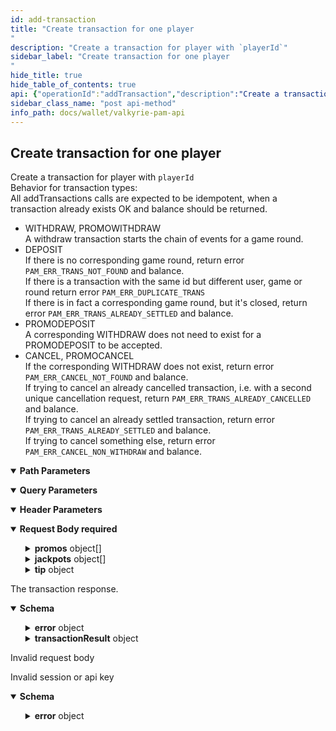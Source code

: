 ```yaml
---
id: add-transaction
title: "Create transaction for one player
"
description: "Create a transaction for player with `playerId`"
sidebar_label: "Create transaction for one player
"
hide_title: true
hide_table_of_contents: true
api: {"operationId":"addTransaction","description":"Create a transaction for player with `playerId`  \nBehavior for transaction types:  \n  All addTransactions calls are expected to be idempotent, when a transaction already exists OK and balance should be returned.  \n  - WITHDRAW, PROMOWITHDRAW  \n    A withdraw transaction starts the chain of events for a game round.  \n  - DEPOSIT  \n    If there is no corresponding game round, return error `PAM_ERR_TRANS_NOT_FOUND` and balance.  \n    If there is a transaction with the same id but different user, game or round return error `PAM_ERR_DUPLICATE_TRANS`  \n    If there is in fact a corresponding game round, but it's closed, return error `PAM_ERR_TRANS_ALREADY_SETTLED` and balance.  \n  - PROMODEPOSIT  \n    A corresponding WITHDRAW does not need to exist for a PROMODEPOSIT to be accepted.  \n  - CANCEL, PROMOCANCEL  \n    If the corresponding WITHDRAW does not exist, return error `PAM_ERR_CANCEL_NOT_FOUND` and balance.  \n    If trying to cancel an already cancelled transaction, i.e. with a second unique cancellation request, return `PAM_ERR_TRANS_ALREADY_CANCELLED` and balance.  \n    If trying to cancel an already settled transaction, return error `PAM_ERR_TRANS_ALREADY_SETTLED` and balance.  \n    If trying to cancel something else, return error `PAM_ERR_CANCEL_NON_WITHDRAW` and balance.  \n","tags":["transactions"],"parameters":[{"in":"path","required":true,"name":"playerId","description":"id of player","example":"73619e57b3bc4b4e9014132be3bd12a9","schema":{"type":"string"}},{"in":"query","name":"provider","required":true,"description":"Name of the game provider associated with the session","example":"Evolution","schema":{"type":"string"}},{"name":"X-Player-Token","description":"Player game session identifier","in":"header","required":true,"schema":{"name":"sessionToken","description":"Player game session identifier","type":"string","example":"7ca10daf12f2cac9fecf559b11f0f0c8bd21ae43","minLength":32,"maxLength":40}},{"name":"X-Correlation-ID","description":"Header for correlating requests between the services for debugging purposes and request tracing. The value will originate from the game providers that support request identification. Otherwise Valkyrie will generate a value.\n","in":"header","required":true,"schema":{"type":"string"}}],"requestBody":{"required":true,"content":{"application/json":{"schema":{"type":"object","properties":{"currency":{"type":"string","description":"ISO 4217 three letter currency code","pattern":"^[A-Z]{3}$","example":"USD","externalDocs":{"url":"https://en.wikipedia.org/wiki/ISO_4217"}},"provider":{"type":"string","description":"Game provider identity known by the PAM and Valkyrie","example":"Evolution"},"transactionType":{"type":"string","enum":["DEPOSIT","WITHDRAW","CANCEL","PROMODEPOSIT","PROMOWITHDRAW","PROMOCANCEL"],"description":"Transaction types according to:\n* `DEPOSIT` - for adding funds\n* `WITHDRAW` - subtract funds from an account balance. Generally for placing bets\n* `CANCEL` - reverting a previous transaction\n* `PROMODEPOSIT` - payout from promo and similar offerings programs\n* `PROMOWITHDRAW` - buyin to promo and similar offerings programs\n* `PROMOCANCEL` - reverting a previous promo transaction\n"},"cashAmount":{"type":"number","description":"Amount in some currency, rounded to 6 decimal places","format":"double","example":1236.123456,"x-go-type":"Amt"},"bonusAmount":{"type":"number","description":"Amount in some currency, rounded to 6 decimal places","format":"double","example":1236.123456,"x-go-type":"Amt"},"promoAmount":{"type":"number","description":"Amount in some currency, rounded to 6 decimal places","format":"double","example":1236.123456,"x-go-type":"Amt"},"transactionDateTime":{"description":"A date and time in IS0 8601 format","example":"1994-11-05T13:15:30Z","format":"date-time","type":"string"},"providerTransactionId":{"description":"The RGS transaction identifier. Unique for each provider. Either this or `providerBetRef` is required. `providerBetRef` will be prioritized if both are present.","type":"string","example":"42a9e3d4eddade52363a5c4fac852e80681c2fe5","minLength":1,"maxLength":40},"providerBetRef":{"description":"Provider bet reference for grouping or matching transactions. Either this or `providerTransactionId` is required. This one is prioritized if both are present.","type":"string","example":"f1adc846131b33be72df6a0c87e5e5da59dde0ff","minLength":1,"maxLength":40},"providerGameId":{"description":"The game identifier unique for the RGS(provider)","type":"string","example":"ecf559b11f0","minLength":1,"maxLength":40},"providerRoundId":{"description":"The unique game round identifier for the provider","type":"string","example":"47d4f7c212464aacf10","minLength":1,"maxLength":40},"isGameOver":{"type":"boolean"},"promos":{"type":"array","items":{"type":"object","properties":{"promoType":{"type":"string","enum":["PROMOBONUS","PROMOTOURNAMENT","PROMOFROMGAME","PROMOCAP","PROMOLIMIT","PROMOMONEYREWARD","FREEROUNDS","FREESPINS"],"description":"Promo types according to:\n* `PROMOBONUS` - bonus promotion\n* `PROMOTOURNAMENT` - tournament related promotion\n* `PROMOFROMGAME` - promotion awarded from a game\n* `PROMOCAP` - no f... idea\n* `PROMOLIMIT` - same here...\n* `PROMOMONEYREWARD` - promotion that actually means real dough\n* `FREEROUNDS` - extra game rounds for free\n* `FREESPINS` - extra spins for free\n"},"promoName":{"description":"Name of offering, if any","type":"string","example":"Try this other game for free","minLength":1,"maxLength":40},"promoStatus":{"description":"Offering status, if any","type":"string","example":"Active","minLength":1,"maxLength":40},"promoReference":{"description":"Reference to the offering, if any","type":"string","example":"C3","minLength":1,"maxLength":40},"promoCode":{"description":"Offering code, if any","type":"string","example":"A1","minLength":1,"maxLength":40},"promoAmount":{"type":"number","description":"Amount in some currency, rounded to 6 decimal places","format":"double","example":1236.123456,"x-go-type":"Amt"},"promoAmountTotal":{"type":"number","description":"Amount in some currency, rounded to 6 decimal places","format":"double","example":1236.123456,"x-go-type":"Amt"},"promoConfigRef":{"description":"Offering configuration reference, if any","type":"string","example":"B2","minLength":1,"maxLength":40},"promoAwardRef":{"description":"Offering award reference, if any","type":"string","example":"C3","minLength":1,"maxLength":40},"currency":{"type":"string","description":"ISO 4217 three letter currency code","pattern":"^[A-Z]{3}$","example":"USD","externalDocs":{"url":"https://en.wikipedia.org/wiki/ISO_4217"}}}}},"jackpots":{"type":"array","items":{"type":"object","properties":{"jackpotId":{"description":"Jackpot identifier","type":"string","example":"Jackpot1","minLength":1,"maxLength":40},"jackpotReference":{"description":"Jackpot reference, arbitrary use","type":"string","example":"Jackpot1","minLength":1,"maxLength":40},"jackpotAmount":{"type":"number","description":"Amount in some currency, rounded to 6 decimal places","format":"double","example":1236.123456,"x-go-type":"Amt"},"jackpotBuckets":{"type":"array","items":{"type":"object","properties":{"bucketType":{"description":"Type of jackpot bucket, if any. Arbitrary use","type":"string","example":"Jackpot1","minLength":1,"maxLength":40},"bucketReference":{"description":"Jackpot bucket reference, arbitrary use","type":"string","example":"Jackpot1","minLength":1,"maxLength":40},"bucketAmount":{"type":"number","description":"Amount in some currency, rounded to 6 decimal places","format":"double","example":1236.123456,"x-go-type":"Amt"},"currency":{"type":"string","description":"ISO 4217 three letter currency code","pattern":"^[A-Z]{3}$","example":"USD","externalDocs":{"url":"https://en.wikipedia.org/wiki/ISO_4217"}}}}}}}},"tip":{"type":"object","properties":{"tipAmount":{"type":"number","description":"Amount in some currency, rounded to 6 decimal places","format":"double","example":1236.123456,"x-go-type":"Amt"}}}},"required":["currency","provider","transactionType","cashAmount","bonusAmount","promoAmount","transactionDateTime","providerTransactionId"]}}}},"responses":{"200":{"description":"The transaction response.","content":{"application/json":{"schema":{"allOf":[{"type":"object","properties":{"status":{"type":"string","enum":["OK","ERROR"]},"error":{"description":"Error details describing why PAM rejected the request","type":"object","required":["code","message"],"properties":{"code":{"type":"string","description":"- `PAM_ERR_UNDEFINED` - When you need a generic error.\n- `PAM_ERR_ACC_NOT_FOUND` - When account of `playerId` is not found.\n- `PAM_ERR_GAME_NOT_FOUND` - When specified `providerGameId` is not found.\n- `PAM_ERR_ROUND_NOT_FOUND` - In getGameRound, when there is no game round with id `providerGameRoundId`.\n- `PAM_ERR_TRANS_NOT_FOUND` - In DEPOSIT transaction if the game round with id `providerRoundId` is not found.\n- `PAM_ERR_CASH_OVERDRAFT` - When user does not have enough funds on their account for a withdraw transactions.\n- `PAM_ERR_BONUS_OVERDRAFT` - When user does not have enough funds on their bonus account for a withdraw transaction.\n- `PAM_ERR_SESSION_NOT_FOUND` - When no session is found for provided `X-Player-Token`.\n- `PAM_ERR_SESSION_EXPIRED` - When session related to `X-Player-Token` has expired.\n- `PAM_ERR_MISSING_PROVIDER` - When specified query parameter `provider` is not found.\n- `PAM_ERR_TRANS_CURRENCY` - When specified `Currency` does not match that of the session.\n- `PAM_ERR_NEGATIVE_STAKE` - When transaction amount is negative.\n- `PAM_ERR_CANCEL_NOT_FOUND` - When the transaction trying to cancel doesn't exist.\n- `PAM_ERR_TRANS_ALREADY_CANCELLED` - When trying to cancel an already cancelled transaction, or when a Deposit is made toward a cancelled withdraw.\n- `PAM_ERR_CANCEL_NON_WITHDRAW` - When trying to cancel a transaction that is not a Withdraw transaction.\n- `PAM_ERR_BET_NOT_ALLOWED` - When a bet cannot be done, eg when the user is blocked.\n- `PAM_ERR_PLAYER_NOT_FOUND` - When `playerId` is not found.\n- `PAM_ERR_API_TOKEN` - When `Authorization` header api token does not match the PAM api token.\n- `PAM_ERR_TRANS_ALREADY_SETTLED` - When trying to cancel an already Deposited bet or when trying to Deposit on an already finished gameRound, finished bet.\n- `PAM_ERR_DUPLICATE_TRANS` - When a Deposit is made with an already existing `providerTransactionId` but with different `playerId`/`providerGameId`/`providerRoundId`.\n- `PAM_ERR_PROMO_OVERDRAFT` - When user does not have enough funds on their promo account for a withdraw transaction.\n","enum":["PAM_ERR_UNDEFINED","PAM_ERR_ACC_NOT_FOUND","PAM_ERR_GAME_NOT_FOUND","PAM_ERR_ROUND_NOT_FOUND","PAM_ERR_TRANS_NOT_FOUND","PAM_ERR_CASH_OVERDRAFT","PAM_ERR_BONUS_OVERDRAFT","PAM_ERR_SESSION_NOT_FOUND","PAM_ERR_SESSION_EXPIRED","PAM_ERR_MISSING_PROVIDER","PAM_ERR_TRANS_CURRENCY","PAM_ERR_NEGATIVE_STAKE","PAM_ERR_CANCEL_NOT_FOUND","PAM_ERR_TRANS_ALREADY_CANCELLED","PAM_ERR_CANCEL_NON_WITHDRAW","PAM_ERR_BET_NOT_ALLOWED","PAM_ERR_PLAYER_NOT_FOUND","PAM_ERR_API_TOKEN","PAM_ERR_TRANS_ALREADY_SETTLED","PAM_ERR_DUPLICATE_TRANS","PAM_ERR_PROMO_OVERDRAFT"]},"message":{"type":"string"}}}},"required":["status"]},{"type":"object","properties":{"transactionResult":{"type":"object","properties":{"transactionId":{"type":"string","description":"Unique transaction identifier from the PAM system","minLength":1,"maxLength":40,"example":"05a9edc0f73c297b"},"balance":{"description":"player account balance","type":"object","properties":{"cashAmount":{"type":"number","description":"Amount in some currency, rounded to 6 decimal places","format":"double","example":1236.123456,"x-go-type":"Amt"},"bonusAmount":{"type":"number","description":"Amount in some currency, rounded to 6 decimal places","format":"double","example":1236.123456,"x-go-type":"Amt"},"promoAmount":{"type":"number","description":"Amount in some currency, rounded to 6 decimal places","format":"double","example":1236.123456,"x-go-type":"Amt"}},"required":["cashAmount","bonusAmount","promoAmount"]}}}}}]}}}},"400":{"description":"Invalid request body"},"401":{"description":"Invalid session or api key","content":{"application/json":{"schema":{"type":"object","required":["status","error"],"properties":{"status":{"description":"Status is Error","type":"string","example":"Error"},"error":{"description":"Error details describing why PAM rejected the request","type":"object","required":["code","message"],"properties":{"message":{"type":"string"},"code":{"description":"Pam Error code \"PAM_ERR_SESSION_NOT_FOUND\" or \"PAM_ERR_UNDEFINED\"","type":"string","example":"PAM_ERR_SESSION_NOT_FOUND"}}}}}}}}},"method":"post","path":"/players/{playerId}/transactions","security":[{"bearerAuth":[]}],"securitySchemes":{"bearerAuth":{"type":"http","description":"PAM API token, if any is required","scheme":"bearer"}},"jsonRequestBodyExample":{"currency":"USD","provider":"Evolution","transactionType":"DEPOSIT","cashAmount":1236.123456,"bonusAmount":1236.123456,"promoAmount":1236.123456,"transactionDateTime":"1994-11-05T13:15:30Z","providerTransactionId":"42a9e3d4eddade52363a5c4fac852e80681c2fe5","providerBetRef":"f1adc846131b33be72df6a0c87e5e5da59dde0ff","providerGameId":"ecf559b11f0","providerRoundId":"47d4f7c212464aacf10","isGameOver":true,"promos":[{"promoType":"PROMOBONUS","promoName":"Try this other game for free","promoStatus":"Active","promoReference":"C3","promoCode":"A1","promoAmount":1236.123456,"promoAmountTotal":1236.123456,"promoConfigRef":"B2","promoAwardRef":"C3","currency":"USD"}],"jackpots":[{"jackpotId":"Jackpot1","jackpotReference":"Jackpot1","jackpotAmount":1236.123456,"jackpotBuckets":[{"bucketType":"Jackpot1","bucketReference":"Jackpot1","bucketAmount":1236.123456,"currency":"USD"}]}],"tip":{"tipAmount":1236.123456}},"info":{"title":"Valkyrie PAM API","description":"Specification describing required endpoints implemented in an operator\nPlayer Account Management(PAM) system which in order to integrate with\nthe Valkyrie aggregator.\n\nResponse format will consist of a common wrapper containing status\ncode and either requested data or error details according to specs\nbelow. In general HTTP error codes will only describe hard errors\nnot business logic.\n```json\n{\n  \"status\": \"OK\",\n  \"entity\": {...}\n}\n```\nor in case of error:\n```json\n{\n  \"status\": \"ERROR\",\n  \"error\": {\n    \"code\": 1\n    \"msg\": \"provider not recognized\"\n  }\n}\n```\n","version":"0.4.0"},"postman":{"name":"Create transaction for one player\n","description":{"content":"Create a transaction for player with `playerId`  \nBehavior for transaction types:  \n  All addTransactions calls are expected to be idempotent, when a transaction already exists OK and balance should be returned.  \n  - WITHDRAW, PROMOWITHDRAW  \n    A withdraw transaction starts the chain of events for a game round.  \n  - DEPOSIT  \n    If there is no corresponding game round, return error `PAM_ERR_TRANS_NOT_FOUND` and balance.  \n    If there is a transaction with the same id but different user, game or round return error `PAM_ERR_DUPLICATE_TRANS`  \n    If there is in fact a corresponding game round, but it's closed, return error `PAM_ERR_TRANS_ALREADY_SETTLED` and balance.  \n  - PROMODEPOSIT  \n    A corresponding WITHDRAW does not need to exist for a PROMODEPOSIT to be accepted.  \n  - CANCEL, PROMOCANCEL  \n    If the corresponding WITHDRAW does not exist, return error `PAM_ERR_CANCEL_NOT_FOUND` and balance.  \n    If trying to cancel an already cancelled transaction, i.e. with a second unique cancellation request, return `PAM_ERR_TRANS_ALREADY_CANCELLED` and balance.  \n    If trying to cancel an already settled transaction, return error `PAM_ERR_TRANS_ALREADY_SETTLED` and balance.  \n    If trying to cancel something else, return error `PAM_ERR_CANCEL_NON_WITHDRAW` and balance.  \n","type":"text/plain"},"url":{"path":["players",":playerId","transactions"],"host":["{{baseUrl}}"],"query":[{"disabled":false,"description":{"content":"(Required) Name of the game provider associated with the session","type":"text/plain"},"key":"provider","value":""}],"variable":[{"disabled":false,"description":{"content":"(Required) id of player","type":"text/plain"},"type":"any","value":"","key":"playerId"}]},"header":[{"disabled":false,"description":{"content":"(Required) Player game session identifier","type":"text/plain"},"key":"X-Player-Token","value":""},{"disabled":false,"description":{"content":"(Required) Header for correlating requests between the services for debugging purposes and request tracing. The value will originate from the game providers that support request identification. Otherwise Valkyrie will generate a value.\n","type":"text/plain"},"key":"X-Correlation-ID","value":""},{"key":"Content-Type","value":"application/json"},{"key":"Accept","value":"application/json"}],"method":"POST","body":{"mode":"raw","raw":"\"\"","options":{"raw":{"language":"json"}}}}}
sidebar_class_name: "post api-method"
info_path: docs/wallet/valkyrie-pam-api
---
```



## Create transaction for one player




Create a transaction for player with `playerId`  
Behavior for transaction types:  
  All addTransactions calls are expected to be idempotent, when a transaction already exists OK and balance should be returned.  
  - WITHDRAW, PROMOWITHDRAW  
    A withdraw transaction starts the chain of events for a game round.  
  - DEPOSIT  
    If there is no corresponding game round, return error `PAM_ERR_TRANS_NOT_FOUND` and balance.  
    If there is a transaction with the same id but different user, game or round return error `PAM_ERR_DUPLICATE_TRANS`  
    If there is in fact a corresponding game round, but it's closed, return error `PAM_ERR_TRANS_ALREADY_SETTLED` and balance.  
  - PROMODEPOSIT  
    A corresponding WITHDRAW does not need to exist for a PROMODEPOSIT to be accepted.  
  - CANCEL, PROMOCANCEL  
    If the corresponding WITHDRAW does not exist, return error `PAM_ERR_CANCEL_NOT_FOUND` and balance.  
    If trying to cancel an already cancelled transaction, i.e. with a second unique cancellation request, return `PAM_ERR_TRANS_ALREADY_CANCELLED` and balance.  
    If trying to cancel an already settled transaction, return error `PAM_ERR_TRANS_ALREADY_SETTLED` and balance.  
    If trying to cancel something else, return error `PAM_ERR_CANCEL_NON_WITHDRAW` and balance.  


<details style={{"marginBottom":"1rem"}} data-collapsed={false} open={true}><summary style={{}}><strong>Path Parameters</strong></summary><div><ul><ParamsItem className={"paramsItem"} param={{"in":"path","required":true,"name":"playerId","description":"id of player","example":"73619e57b3bc4b4e9014132be3bd12a9","schema":{"type":"string"}}}></ParamsItem></ul></div></details><details style={{"marginBottom":"1rem"}} data-collapsed={false} open={true}><summary style={{}}><strong>Query Parameters</strong></summary><div><ul><ParamsItem className={"paramsItem"} param={{"in":"query","name":"provider","required":true,"description":"Name of the game provider associated with the session","example":"Evolution","schema":{"type":"string"}}}></ParamsItem></ul></div></details><details style={{"marginBottom":"1rem"}} data-collapsed={false} open={true}><summary style={{}}><strong>Header Parameters</strong></summary><div><ul><ParamsItem className={"paramsItem"} param={{"name":"X-Player-Token","description":"Player game session identifier","in":"header","required":true,"schema":{"name":"sessionToken","description":"Player game session identifier","type":"string","example":"7ca10daf12f2cac9fecf559b11f0f0c8bd21ae43","minLength":32,"maxLength":40}}}></ParamsItem><ParamsItem className={"paramsItem"} param={{"name":"X-Correlation-ID","description":"Header for correlating requests between the services for debugging purposes and request tracing. The value will originate from the game providers that support request identification. Otherwise Valkyrie will generate a value.\n","in":"header","required":true,"schema":{"type":"string"}}}></ParamsItem></ul></div></details><MimeTabs><TabItem label={"application/json"} value={"application/json-schema"}><details style={{}} data-collapsed={false} open={true}><summary style={{"textAlign":"left"}}><strong>Request Body</strong><strong style={{"fontSize":"var(--ifm-code-font-size)","color":"var(--openapi-required)"}}> required</strong></summary><div style={{"textAlign":"left","marginLeft":"1rem"}}></div><ul style={{"marginLeft":"1rem"}}><SchemaItem collapsible={false} name={"currency"} required={true} schemaDescription={"ISO 4217 three letter currency code"} schemaName={"string"} qualifierMessage={"**Possible values:** Value must match regular expression `^[A-Z]{3}$`"} defaultValue={undefined}></SchemaItem><SchemaItem collapsible={false} name={"provider"} required={true} schemaDescription={"Game provider identity known by the PAM and Valkyrie"} schemaName={"string"} qualifierMessage={undefined} defaultValue={undefined}></SchemaItem><SchemaItem collapsible={false} name={"transactionType"} required={true} schemaDescription={"Transaction types according to:\n* `DEPOSIT` - for adding funds\n* `WITHDRAW` - subtract funds from an account balance. Generally for placing bets\n* `CANCEL` - reverting a previous transaction\n* `PROMODEPOSIT` - payout from promo and similar offerings programs\n* `PROMOWITHDRAW` - buyin to promo and similar offerings programs\n* `PROMOCANCEL` - reverting a previous promo transaction\n"} schemaName={"string"} qualifierMessage={"**Possible values:** [`DEPOSIT`, `WITHDRAW`, `CANCEL`, `PROMODEPOSIT`, `PROMOWITHDRAW`, `PROMOCANCEL`]"} defaultValue={undefined}></SchemaItem><SchemaItem collapsible={false} name={"cashAmount"} required={true} schemaDescription={"Amount in some currency, rounded to 6 decimal places"} schemaName={"double"} qualifierMessage={undefined} defaultValue={undefined}></SchemaItem><SchemaItem collapsible={false} name={"bonusAmount"} required={true} schemaDescription={"Amount in some currency, rounded to 6 decimal places"} schemaName={"double"} qualifierMessage={undefined} defaultValue={undefined}></SchemaItem><SchemaItem collapsible={false} name={"promoAmount"} required={true} schemaDescription={"Amount in some currency, rounded to 6 decimal places"} schemaName={"double"} qualifierMessage={undefined} defaultValue={undefined}></SchemaItem><SchemaItem collapsible={false} name={"transactionDateTime"} required={true} schemaDescription={"A date and time in IS0 8601 format"} schemaName={"date-time"} qualifierMessage={undefined} defaultValue={undefined}></SchemaItem><SchemaItem collapsible={false} name={"providerTransactionId"} required={true} schemaDescription={"The RGS transaction identifier. Unique for each provider. Either this or `providerBetRef` is required. `providerBetRef` will be prioritized if both are present."} schemaName={"string"} qualifierMessage={"**Possible values:** `non-empty` and `<= 40 characters`"} defaultValue={undefined}></SchemaItem><SchemaItem collapsible={false} name={"providerBetRef"} required={false} schemaDescription={"Provider bet reference for grouping or matching transactions. Either this or `providerTransactionId` is required. This one is prioritized if both are present."} schemaName={"string"} qualifierMessage={"**Possible values:** `non-empty` and `<= 40 characters`"} defaultValue={undefined}></SchemaItem><SchemaItem collapsible={false} name={"providerGameId"} required={false} schemaDescription={"The game identifier unique for the RGS(provider)"} schemaName={"string"} qualifierMessage={"**Possible values:** `non-empty` and `<= 40 characters`"} defaultValue={undefined}></SchemaItem><SchemaItem collapsible={false} name={"providerRoundId"} required={false} schemaDescription={"The unique game round identifier for the provider"} schemaName={"string"} qualifierMessage={"**Possible values:** `non-empty` and `<= 40 characters`"} defaultValue={undefined}></SchemaItem><SchemaItem collapsible={false} name={"isGameOver"} required={false} schemaDescription={undefined} schemaName={"boolean"} qualifierMessage={undefined} defaultValue={undefined}></SchemaItem><SchemaItem collapsible={true} className={"schemaItem"}><details style={{}}><summary style={{}}><strong>promos</strong><span style={{"opacity":"0.6"}}> object[]</span></summary><div style={{"marginLeft":"1rem"}}><SchemaItem collapsible={false} name={"promoType"} required={false} schemaDescription={"Promo types according to:\n* `PROMOBONUS` - bonus promotion\n* `PROMOTOURNAMENT` - tournament related promotion\n* `PROMOFROMGAME` - promotion awarded from a game\n* `PROMOCAP` - no f... idea\n* `PROMOLIMIT` - same here...\n* `PROMOMONEYREWARD` - promotion that actually means real dough\n* `FREEROUNDS` - extra game rounds for free\n* `FREESPINS` - extra spins for free\n"} schemaName={"string"} qualifierMessage={"**Possible values:** [`PROMOBONUS`, `PROMOTOURNAMENT`, `PROMOFROMGAME`, `PROMOCAP`, `PROMOLIMIT`, `PROMOMONEYREWARD`, `FREEROUNDS`, `FREESPINS`]"} defaultValue={undefined}></SchemaItem><SchemaItem collapsible={false} name={"promoName"} required={false} schemaDescription={"Name of offering, if any"} schemaName={"string"} qualifierMessage={"**Possible values:** `non-empty` and `<= 40 characters`"} defaultValue={undefined}></SchemaItem><SchemaItem collapsible={false} name={"promoStatus"} required={false} schemaDescription={"Offering status, if any"} schemaName={"string"} qualifierMessage={"**Possible values:** `non-empty` and `<= 40 characters`"} defaultValue={undefined}></SchemaItem><SchemaItem collapsible={false} name={"promoReference"} required={false} schemaDescription={"Reference to the offering, if any"} schemaName={"string"} qualifierMessage={"**Possible values:** `non-empty` and `<= 40 characters`"} defaultValue={undefined}></SchemaItem><SchemaItem collapsible={false} name={"promoCode"} required={false} schemaDescription={"Offering code, if any"} schemaName={"string"} qualifierMessage={"**Possible values:** `non-empty` and `<= 40 characters`"} defaultValue={undefined}></SchemaItem><SchemaItem collapsible={false} name={"promoAmount"} required={false} schemaDescription={"Amount in some currency, rounded to 6 decimal places"} schemaName={"double"} qualifierMessage={undefined} defaultValue={undefined}></SchemaItem><SchemaItem collapsible={false} name={"promoAmountTotal"} required={false} schemaDescription={"Amount in some currency, rounded to 6 decimal places"} schemaName={"double"} qualifierMessage={undefined} defaultValue={undefined}></SchemaItem><SchemaItem collapsible={false} name={"promoConfigRef"} required={false} schemaDescription={"Offering configuration reference, if any"} schemaName={"string"} qualifierMessage={"**Possible values:** `non-empty` and `<= 40 characters`"} defaultValue={undefined}></SchemaItem><SchemaItem collapsible={false} name={"promoAwardRef"} required={false} schemaDescription={"Offering award reference, if any"} schemaName={"string"} qualifierMessage={"**Possible values:** `non-empty` and `<= 40 characters`"} defaultValue={undefined}></SchemaItem><SchemaItem collapsible={false} name={"currency"} required={false} schemaDescription={"ISO 4217 three letter currency code"} schemaName={"string"} qualifierMessage={"**Possible values:** Value must match regular expression `^[A-Z]{3}$`"} defaultValue={undefined}></SchemaItem></div></details></SchemaItem><SchemaItem collapsible={true} className={"schemaItem"}><details style={{}}><summary style={{}}><strong>jackpots</strong><span style={{"opacity":"0.6"}}> object[]</span></summary><div style={{"marginLeft":"1rem"}}><SchemaItem collapsible={false} name={"jackpotId"} required={false} schemaDescription={"Jackpot identifier"} schemaName={"string"} qualifierMessage={"**Possible values:** `non-empty` and `<= 40 characters`"} defaultValue={undefined}></SchemaItem><SchemaItem collapsible={false} name={"jackpotReference"} required={false} schemaDescription={"Jackpot reference, arbitrary use"} schemaName={"string"} qualifierMessage={"**Possible values:** `non-empty` and `<= 40 characters`"} defaultValue={undefined}></SchemaItem><SchemaItem collapsible={false} name={"jackpotAmount"} required={false} schemaDescription={"Amount in some currency, rounded to 6 decimal places"} schemaName={"double"} qualifierMessage={undefined} defaultValue={undefined}></SchemaItem><SchemaItem collapsible={true} className={"schemaItem"}><details style={{}}><summary style={{}}><strong>jackpotBuckets</strong><span style={{"opacity":"0.6"}}> object[]</span></summary><div style={{"marginLeft":"1rem"}}><SchemaItem collapsible={false} name={"bucketType"} required={false} schemaDescription={"Type of jackpot bucket, if any. Arbitrary use"} schemaName={"string"} qualifierMessage={"**Possible values:** `non-empty` and `<= 40 characters`"} defaultValue={undefined}></SchemaItem><SchemaItem collapsible={false} name={"bucketReference"} required={false} schemaDescription={"Jackpot bucket reference, arbitrary use"} schemaName={"string"} qualifierMessage={"**Possible values:** `non-empty` and `<= 40 characters`"} defaultValue={undefined}></SchemaItem><SchemaItem collapsible={false} name={"bucketAmount"} required={false} schemaDescription={"Amount in some currency, rounded to 6 decimal places"} schemaName={"double"} qualifierMessage={undefined} defaultValue={undefined}></SchemaItem><SchemaItem collapsible={false} name={"currency"} required={false} schemaDescription={"ISO 4217 three letter currency code"} schemaName={"string"} qualifierMessage={"**Possible values:** Value must match regular expression `^[A-Z]{3}$`"} defaultValue={undefined}></SchemaItem></div></details></SchemaItem></div></details></SchemaItem><SchemaItem collapsible={true} className={"schemaItem"}><details style={{}}><summary style={{}}><strong>tip</strong><span style={{"opacity":"0.6"}}> object</span></summary><div style={{"marginLeft":"1rem"}}><SchemaItem collapsible={false} name={"tipAmount"} required={false} schemaDescription={"Amount in some currency, rounded to 6 decimal places"} schemaName={"double"} qualifierMessage={undefined} defaultValue={undefined}></SchemaItem></div></details></SchemaItem></ul></details></TabItem></MimeTabs><div><ApiTabs><TabItem label={"200"} value={"200"}><div>

The transaction response.

</div><div><MimeTabs schemaType={"response"}><TabItem label={"application/json"} value={"application/json"}><SchemaTabs><TabItem label={"Schema"} value={"Schema"}><details style={{}} data-collapsed={false} open={true}><summary style={{"textAlign":"left"}}><strong>Schema</strong></summary><div style={{"textAlign":"left","marginLeft":"1rem"}}></div><ul style={{"marginLeft":"1rem"}}><SchemaItem collapsible={false} name={"status"} required={false} schemaDescription={undefined} schemaName={"string"} qualifierMessage={"**Possible values:** [`OK`, `ERROR`]"} defaultValue={undefined}></SchemaItem><SchemaItem collapsible={true} className={"schemaItem"}><details style={{}}><summary style={{}}><strong>error</strong><span style={{"opacity":"0.6"}}> object</span></summary><div style={{"marginLeft":"1rem"}}><div style={{"marginTop":".5rem","marginBottom":".5rem"}}>

Error details describing why PAM rejected the request

</div><SchemaItem collapsible={false} name={"code"} required={false} schemaDescription={"- `PAM_ERR_UNDEFINED` - When you need a generic error.\n- `PAM_ERR_ACC_NOT_FOUND` - When account of `playerId` is not found.\n- `PAM_ERR_GAME_NOT_FOUND` - When specified `providerGameId` is not found.\n- `PAM_ERR_ROUND_NOT_FOUND` - In getGameRound, when there is no game round with id `providerGameRoundId`.\n- `PAM_ERR_TRANS_NOT_FOUND` - In DEPOSIT transaction if the game round with id `providerRoundId` is not found.\n- `PAM_ERR_CASH_OVERDRAFT` - When user does not have enough funds on their account for a withdraw transactions.\n- `PAM_ERR_BONUS_OVERDRAFT` - When user does not have enough funds on their bonus account for a withdraw transaction.\n- `PAM_ERR_SESSION_NOT_FOUND` - When no session is found for provided `X-Player-Token`.\n- `PAM_ERR_SESSION_EXPIRED` - When session related to `X-Player-Token` has expired.\n- `PAM_ERR_MISSING_PROVIDER` - When specified query parameter `provider` is not found.\n- `PAM_ERR_TRANS_CURRENCY` - When specified `Currency` does not match that of the session.\n- `PAM_ERR_NEGATIVE_STAKE` - When transaction amount is negative.\n- `PAM_ERR_CANCEL_NOT_FOUND` - When the transaction trying to cancel doesn't exist.\n- `PAM_ERR_TRANS_ALREADY_CANCELLED` - When trying to cancel an already cancelled transaction, or when a Deposit is made toward a cancelled withdraw.\n- `PAM_ERR_CANCEL_NON_WITHDRAW` - When trying to cancel a transaction that is not a Withdraw transaction.\n- `PAM_ERR_BET_NOT_ALLOWED` - When a bet cannot be done, eg when the user is blocked.\n- `PAM_ERR_PLAYER_NOT_FOUND` - When `playerId` is not found.\n- `PAM_ERR_API_TOKEN` - When `Authorization` header api token does not match the PAM api token.\n- `PAM_ERR_TRANS_ALREADY_SETTLED` - When trying to cancel an already Deposited bet or when trying to Deposit on an already finished gameRound, finished bet.\n- `PAM_ERR_DUPLICATE_TRANS` - When a Deposit is made with an already existing `providerTransactionId` but with different `playerId`/`providerGameId`/`providerRoundId`.\n- `PAM_ERR_PROMO_OVERDRAFT` - When user does not have enough funds on their promo account for a withdraw transaction.\n"} schemaName={"string"} qualifierMessage={"**Possible values:** [`PAM_ERR_UNDEFINED`, `PAM_ERR_ACC_NOT_FOUND`, `PAM_ERR_GAME_NOT_FOUND`, `PAM_ERR_ROUND_NOT_FOUND`, `PAM_ERR_TRANS_NOT_FOUND`, `PAM_ERR_CASH_OVERDRAFT`, `PAM_ERR_BONUS_OVERDRAFT`, `PAM_ERR_SESSION_NOT_FOUND`, `PAM_ERR_SESSION_EXPIRED`, `PAM_ERR_MISSING_PROVIDER`, `PAM_ERR_TRANS_CURRENCY`, `PAM_ERR_NEGATIVE_STAKE`, `PAM_ERR_CANCEL_NOT_FOUND`, `PAM_ERR_TRANS_ALREADY_CANCELLED`, `PAM_ERR_CANCEL_NON_WITHDRAW`, `PAM_ERR_BET_NOT_ALLOWED`, `PAM_ERR_PLAYER_NOT_FOUND`, `PAM_ERR_API_TOKEN`, `PAM_ERR_TRANS_ALREADY_SETTLED`, `PAM_ERR_DUPLICATE_TRANS`, `PAM_ERR_PROMO_OVERDRAFT`]"} defaultValue={undefined}></SchemaItem><SchemaItem collapsible={false} name={"message"} required={false} schemaDescription={undefined} schemaName={"string"} qualifierMessage={undefined} defaultValue={undefined}></SchemaItem></div></details></SchemaItem><SchemaItem collapsible={true} className={"schemaItem"}><details style={{}}><summary style={{}}><strong>transactionResult</strong><span style={{"opacity":"0.6"}}> object</span></summary><div style={{"marginLeft":"1rem"}}><SchemaItem collapsible={false} name={"transactionId"} required={false} schemaDescription={"Unique transaction identifier from the PAM system"} schemaName={"string"} qualifierMessage={"**Possible values:** `non-empty` and `<= 40 characters`"} defaultValue={undefined}></SchemaItem><SchemaItem collapsible={true} className={"schemaItem"}><details style={{}}><summary style={{}}><strong>balance</strong><span style={{"opacity":"0.6"}}> object</span></summary><div style={{"marginLeft":"1rem"}}><div style={{"marginTop":".5rem","marginBottom":".5rem"}}>

player account balance

</div><SchemaItem collapsible={false} name={"cashAmount"} required={false} schemaDescription={"Amount in some currency, rounded to 6 decimal places"} schemaName={"double"} qualifierMessage={undefined} defaultValue={undefined}></SchemaItem><SchemaItem collapsible={false} name={"bonusAmount"} required={false} schemaDescription={"Amount in some currency, rounded to 6 decimal places"} schemaName={"double"} qualifierMessage={undefined} defaultValue={undefined}></SchemaItem><SchemaItem collapsible={false} name={"promoAmount"} required={false} schemaDescription={"Amount in some currency, rounded to 6 decimal places"} schemaName={"double"} qualifierMessage={undefined} defaultValue={undefined}></SchemaItem></div></details></SchemaItem></div></details></SchemaItem></ul></details></TabItem><TabItem label={"Example (from schema)"} value={"Example (from schema)"}><ResponseSamples responseExample={"{\n  \"status\": \"OK\",\n  \"error\": {\n    \"code\": \"PAM_ERR_UNDEFINED\",\n    \"message\": \"string\"\n  },\n  \"transactionResult\": {\n    \"transactionId\": \"05a9edc0f73c297b\",\n    \"balance\": {\n      \"cashAmount\": 1236.123456,\n      \"bonusAmount\": 1236.123456,\n      \"promoAmount\": 1236.123456\n    }\n  }\n}"} language={"json"}></ResponseSamples></TabItem></SchemaTabs></TabItem></MimeTabs></div></TabItem><TabItem label={"400"} value={"400"}><div>

Invalid request body

</div><div></div></TabItem><TabItem label={"401"} value={"401"}><div>

Invalid session or api key

</div><div><MimeTabs schemaType={"response"}><TabItem label={"application/json"} value={"application/json"}><SchemaTabs><TabItem label={"Schema"} value={"Schema"}><details style={{}} data-collapsed={false} open={true}><summary style={{"textAlign":"left"}}><strong>Schema</strong></summary><div style={{"textAlign":"left","marginLeft":"1rem"}}></div><ul style={{"marginLeft":"1rem"}}><SchemaItem collapsible={false} name={"status"} required={false} schemaDescription={"Status is Error"} schemaName={"string"} qualifierMessage={undefined} defaultValue={undefined}></SchemaItem><SchemaItem collapsible={true} className={"schemaItem"}><details style={{}}><summary style={{}}><strong>error</strong><span style={{"opacity":"0.6"}}> object</span></summary><div style={{"marginLeft":"1rem"}}><div style={{"marginTop":".5rem","marginBottom":".5rem"}}>

Error details describing why PAM rejected the request

</div><SchemaItem collapsible={false} name={"message"} required={false} schemaDescription={undefined} schemaName={"string"} qualifierMessage={undefined} defaultValue={undefined}></SchemaItem><SchemaItem collapsible={false} name={"code"} required={false} schemaDescription={"Pam Error code \"PAM_ERR_SESSION_NOT_FOUND\" or \"PAM_ERR_UNDEFINED\""} schemaName={"string"} qualifierMessage={undefined} defaultValue={undefined}></SchemaItem></div></details></SchemaItem></ul></details></TabItem><TabItem label={"Example (from schema)"} value={"Example (from schema)"}><ResponseSamples responseExample={"{\n  \"status\": \"Error\",\n  \"error\": {\n    \"message\": \"string\",\n    \"code\": \"PAM_ERR_SESSION_NOT_FOUND\"\n  }\n}"} language={"json"}></ResponseSamples></TabItem></SchemaTabs></TabItem></MimeTabs></div></TabItem></ApiTabs></div>
      